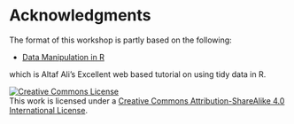 # Acknowledgments

The format of this workshop is partly based on the following:

- [Data Manipulation in R](https://firecrest.io/tidydata_tutorial/index.html)

which is Altaf Ali's Excellent web based tutorial on using tidy data in R.

<a rel="license" href="http://creativecommons.org/licenses/by-sa/4.0/"><img alt="Creative Commons License" style="border-width:0" src="https://i.creativecommons.org/l/by-sa/4.0/88x31.png" /></a><br />This work is licensed under a <a rel="license" href="http://creativecommons.org/licenses/by-sa/4.0/">Creative Commons Attribution-ShareAlike 4.0 International License</a>.